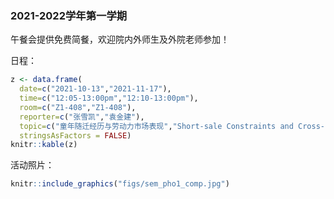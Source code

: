 ### 2021-2022学年第一学期
  
午餐会提供免费简餐，欢迎院内外师生及外院老师参加！<br>
  
日程：  
```r
z <- data.frame(
  date=c("2021-10-13","2021-11-17"),
  time=c("12:05-13:00pm","12:10-13:00pm"),
  room=c("Z1-408","Z1-408"),
  reporter=c("张雪凯","袁金建"),
  topic=c("童年随迁经历与劳动力市场表现","Short-sale Constraints and Cross-predictability : Evidence from Chinese Market"),
  stringsAsFactors = FALSE)
knitr::kable(z)
```
活动照片：<br>
```r
knitr::include_graphics("figs/sem_pho1_comp.jpg")
```
